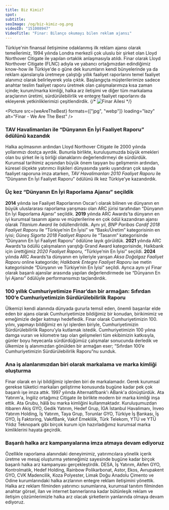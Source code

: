 ```yaml
---
title: Biz Kimiz?
spot:
subtitle:
seoImage: /og/biz-kimiz-og.png
videoID: "151008947"
VideoTitle: "Finar: Bilanço okumayı bilen reklam ajansı"
---
```



Türkiye'nin finansal iletişimine odaklanmış ilk reklam ajansı olarak temellerimiz, 1994 yılında Londra merkezli çok uluslu bir şirket olan Lloyd Northover Citigate ile yapılan ortaklık anlaşmasıyla atıldı. Finar olarak Lloyd Northover Citigate (FLNC) adıyla ve yabancı ortağımızdan edindiğimiz know-how ile Türkiye'de o güne dek kurumların kendi bünyelerinde ya da reklam ajanslarıyla üretmeye çalıştığı yıllık faaliyet raporlarını temel faaliyet alanımız olarak belirleyerek yola çıktık. Başlangıçta müşterilerimize sadece anahtar teslim faaliyet raporu üretmek olan çalışmalarımıza kısa zaman içinde; kurum/marka kimliği, halka arz iletişimi ve diğer tüm markalama araçlarının üretimi, sürdürülebilirlik ve entegre faaliyet raporlarını da ekleyerek yetkinliklerimizi çeşitlendirdik.
{/* ![Finar Ailesi](/src/images/FINARTopluOfis.jpg) */}

<Picture src={weAreTheBest} formats={["jpg", "webp"]} loading="lazy" alt="Finar - We Are The Best" />

### **TAV Havalimanları ile “Dünyanın En İyi Faaliyet Raporu” ödülünü kazandık**

Halka açılmasının ardından Lloyd Northover Citigate ile 2000 yılında yollarımızı dostça ayırdık. Bununla birlikte, kuruluşumuzda büyük emekleri olan bu şirket ile iş birliği olanaklarını değerlendirmeyi de sürdürdük. Kurumsal tarihimiz açısından büyük önem taşıyan bu gelişmenin ardından, küresel ölçekte yatırımcı ilişkileri dünyasında yankı uyandıran çok sayıda faaliyet raporuna imza atarken, _TAV Havalimanları 2010 Faaliyet Raporu_ ile "Dünyanın En İyi Faaliyet Raporu" ödülünü ilk kez Türkiye'ye kazandırdık.

### **Üç kez “Dünyanın En İyi Raporlama Ajansı” seçildik**

**2014** yılında ise Faaliyet Raporlarının Oscar’ı olarak bilinen ve dünyanın en büyük uluslararası raporlama yarışması olan ARC jürisi tarafından “Dünyanın En İyi Raporlama Ajansı” seçildik. **2019** yılında ARC Awards’ta dünyanın en iyi kurumsal tasarım ajansı ve müşterilerine en çok ödül kazandıran ajansı olarak _Titanium Award_ ile ödüllendirildik. Aynı yıl, _BNP Paribas Cardif 2018 Faaliyet Raporu_ ile “Türkiye’nin En İyisi” ve “Baskı/Üretim” kategorisinin en iyisi; _Güneş Sigorta 2018 Faaliyet Raporu_ ile “Tasarım” kategorisinde “Dünyanın En İyi Faaliyet Raporu” ödülüne layık görüldük. **2021** yılında ARC Awards’ta ödüllü çalışmaların yarıştığı Grand Award kategorisinde, Halkbank için ürettiğimiz _2020 Faaliyet Raporu_, “Türkiye’nin En İyisi” seçildi. **2024** yılında ARC Awards’ta dünyanın en iyileriyle yarışan _Aksa Doğalgaz Faaliyet Raporu_ online kategoride; _Halkbank Entegre Faaliyet Raporu_ ise metin kategorisinde “Dünyanın ve Türkiye’nin En İyisi” seçildi. Ayrıca aynı yıl Finar olarak başarılı ajanslar arasında yapılan değerlendirmede ise “Dünyanın En İyi Ajansı” ödülüyle performansımızı taçlandırdık.

### **100 yıllık Cumhuriyetimize Finar’dan bir armağan: Sıfırdan 100’e Cumhuriyetimizin Sürdürülebilirlik Raporu**

Ülkemizi kendi alanında dünyada gururla temsil eden, önemli başarılar elde eden bir ajans olarak Cumhuriyetimize bildiğimiz bir konudan, birikimimiz ve emeğimizle değer katmayı hedefledik. Finar olarak Cumhuriyetimizin 100. yılını, yapmayı bildiğimiz en iyi işlerden biriyle, Cumhuriyetimizin Sürdürülebilirlik Raporu’yla kutlamak istedik. Cumhuriyetimizin 100 yılına damga vuran ve kilometre taşı olan gelişmeleri tüm ekibimizin katkısıyla, günler boyu heyecanla sürdürdüğümüz çalışmalar sonucunda derledik ve ülkemize iş alanımızdan gönülden bir armağan eser; “Sıfırdan 100’e Cumhuriyetimizin Sürdürülebilirlik Raporu”nu sunduk.

### **Ana iş alanlarımızdan biri olarak markalama ve marka kimliği oluşturma**

Finar olarak en iyi bildiğimiz işlerden biri de markalamadır. Gerek kurumsal gerekse tüketici markaları geliştirme konusunda bugüne kadar pek çok başarılı işe imza attık. 1997 yılında Alternatifbank'ı ABank'a dönüştürdük. Ata Yatırım'a, İngiliz ortağımız Citigate ile birlikte modern bir marka kimliği inşa ettik. Ata Grubu, hâlâ bu marka kimliğini kullanmaktadır. Kuruluşumuzdan itibaren Akiş GYO, Gedik Yatırım, Hedef Grup, İGA İstanbul Havalimanı, İnveo Yatırım Holding, İş Yatırım, Taya Grup, Torunlar GYO, Türkiye İş Bankası, İş GYO, İş Faktoring, VakıfBank, Vakıf Emeklilik, Türk Telekom, YTÜ ve YTÜ Yıldız Teknopark gibi birçok kurum için hazırladığımız kurumsal marka kimliklerini hayata geçirdik.

### **Başarılı halka arz kampanyalarına imza atmaya devam ediyoruz**

Özellikle raporlama alanındaki deneyimimiz, yatırımcılara yönelik içerik üretme ve mesaj oluşturma yeteneğimiz sayesinde bugüne kadar birçok başarılı halka arz kampanyası gerçekleştirdik. DESA, İş Yatırım, Akfen GYO, Kontrolmatik, Hedef Holding, Rainbow Polikarbonat, Astor, Ekos, Avrupakent GYO, CVK Madencilik, Koza Polyester, Limak Doğu Anadolu Çimento ve Odine kurumlarındaki halka arzlarının entegre reklam iletişimini yönettik. Halka arz reklam filminden yatırımcı sunumlarına, kurumsal tanıtım filminden anahtar görsel, ilan ve internet bannerlarına kadar bütünleşik reklam ve iletişim çözümlerimizle halka arz olacak şirketlerin yanlarında olmaya devam ediyoruz.
